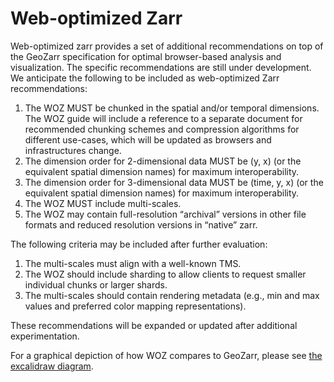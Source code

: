 # Web-optimized Zarr

Web-optimized zarr provides a set of additional recommendations on top of the GeoZarr specification for optimal browser-based analysis and visualization. The specific recommendations are still
under development. We anticipate the following to be included as web-optimized Zarr recommendations:

1. The WOZ MUST be chunked in the spatial and/or temporal dimensions. The WOZ guide will include a reference to a separate document for recommended chunking schemes and compression algorithms for different use-cases, which will be updated as browsers and infrastructures change.
2. The dimension order for 2-dimensional data MUST be (y, x) (or the equivalent spatial dimension names) for maximum interoperability.
3. The dimension order for 3-dimensional data MUST be (time, y, x) (or the equivalent spatial dimension names) for maximum interoperability.
4. The WOZ MUST include multi-scales.
5. The WOZ may contain full-resolution "archival" versions in other file formats and reduced resolution versions in "native" zarr.

The following criteria may be included after further evaluation:

1. The multi-scales must align with a well-known TMS.
2. The WOZ should include sharding to allow clients to request smaller individual chunks or larger shards.
3. The multi-scales should contain rendering metadata (e.g., min and max values and preferred color mapping representations).

These recommendations will be expanded or updated after additional experimentation.

For a graphical depiction of how WOZ compares to GeoZarr, please see [the excalidraw diagram](woz-diagram.qmd).
